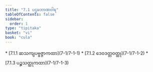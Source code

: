 ```yaml
---
title: "7.1 ပဌမဘာဏဝါရ"
tableOfContents: false
sidebar:
  order: 1
type: "tipitaka"
basket: "vi"
book: "cula"
---
```



<DynamicBreadcrumb />



<TableOfContents book="cula" section="7.1">
* [7.1.1 ဆသကျပဗ္ဗဇ္ဇာကထာ](7-1/7-1-1)
* [7.1.2 ဒေဝဒတ္တဝတ္ထု](7-1/7-1-2)
* [7.1.3 ပဉ္စသတ္ထုကထာ](7-1/7-1-3)
</TableOfContents>